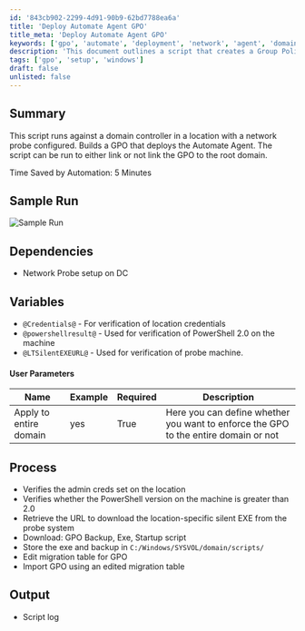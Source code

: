 ```yaml
---
id: '843cb902-2299-4d91-90b9-62bd7788ea6a'
title: 'Deploy Automate Agent GPO'
title_meta: 'Deploy Automate Agent GPO'
keywords: ['gpo', 'automate', 'deployment', 'network', 'agent', 'domain', 'probe']
description: 'This document outlines a script that creates a Group Policy Object (GPO) for deploying the Automate Agent on a domain controller with a network probe configured. It details the process, dependencies, user parameters, and expected outputs, aiming to streamline the deployment process.'
tags: ['gpo', 'setup', 'windows']
draft: false
unlisted: false
---
```

## Summary

This script runs against a domain controller in a location with a network probe configured. Builds a GPO that deploys the Automate Agent. The script can be run to either link or not link the GPO to the root domain.

Time Saved by Automation: 5 Minutes

## Sample Run

![Sample Run](../../../static/img/GPO---Automate-Agent-Deployment-GPO---Create/image_1.png)

## Dependencies

- Network Probe setup on DC

## Variables

- `@Credentials@` - For verification of location credentials
- `@powershellresult@` - Used for verification of PowerShell 2.0 on the machine
- `@LTSilentEXEURL@` - Used for verification of probe machine.

#### User Parameters

| Name                        | Example | Required | Description                                                                 |
|-----------------------------|---------|----------|-----------------------------------------------------------------------------|
| Apply to entire domain      | yes     | True     | Here you can define whether you want to enforce the GPO to the entire domain or not |

## Process

- Verifies the admin creds set on the location
- Verifies whether the PowerShell version on the machine is greater than 2.0
- Retrieve the URL to download the location-specific silent EXE from the probe system
- Download: GPO Backup, Exe, Startup script
- Store the exe and backup in `C:/Windows/SYSVOL/domain/scripts/`
- Edit migration table for GPO
- Import GPO using an edited migration table

## Output

- Script log











